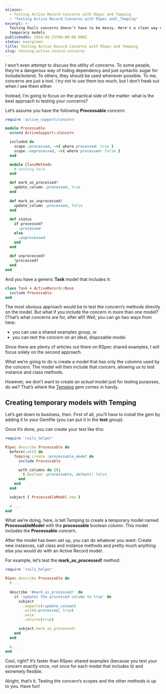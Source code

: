 ```yaml
---
aliases:
  - Testing Active Record Concerns with RSpec and Temping
  - "Testing Active Record Concerns with RSpec and\_Temping"
excerpt: >-
  Testing Rails concerns doesn't have to be messy. Here's a clean way using
  temporary models
publishedOn: 2014-08-23T00:00:00.000Z
status: evergreen
title: Testing Active Record Concerns with RSpec and Temping
slug: testing-active-record-concerns
---
```

I won’t even attempt to discuss the utility of concerns. To some people, they’re a dangerous way of hiding dependency and just syntactic sugar for include/extend. To others, they should be used whenever possible. To me, concerns are just a tool. I try not to use them too much, but I don’t freak out when I see them either.

Instead, I’m going to focus on the practical side of the matter: what is the best approach to testing your concerns?

Let’s assume you have the following **Processable** concern:

```ruby
require 'active_support/concern'

module Processable
  extend ActiveSupport::Concern

  included do
    scope :processed, ->{ where processed: true }
    scope :unprocessed, ->{ where processed: false }
  end

  module ClassMethods
    # nothing here
  end

  def mark_as_processed!
    update_column :processed, true
  end
  
  def mark_as_unprocessed!
    update_column :processed, false
  end
  
  def status
    if processed?
      :processed
    else
      :unprocessed
    end
  end
  
  def unprocessed?
    !processed?
  end
end
```

And you have a generic **Task** model that includes it:

```ruby
class Task < ActiveRecord::Base
  include Processable
end
```

The most obvious approach would be to test the concern’s methods directly on the model. But what if you include the concern in more than one model? (That’s what concerns are for, after all!) Well, you can go two ways from here:

- you can use a shared examples group, or
- you can test the concern on an ideal, disposable model.

Since there are plenty of articles out there on RSpec shared examples, I will focus solely on the second approach.

What we’re going to do is create a model that has only the columns used by the concern. The model will then include that concern, allowing us to test instance and class methods.

However, we don’t want to create an _actual_ model just for testing purposes, do we? That’s where the [Temping](https://github.com/jpignata/temping) gem comes in handy.

## Creating temporary models with Temping

Let’s get down to business, then. First of all, you’ll have to install the gem by adding it to your Gemfile (you can put it in the **test** group).

Once it’s done, you can create your test like this:

```ruby
require 'rails_helper'

RSpec.describe Processable do
  before(:all) do
    Temping.create :processable_model do
      include Processable

      with_columns do |t|
        t.boolean :processable, default: false
      end
    end
  end

  subject { ProcessableModel.new }
  
  # ...
end
```

What we’re doing, here, is tell Temping to create a temporary model named **ProcessableModel** with the **processable** boolean column. This model includes the **Processable** concern.

After the model has been set up, you can do whatever you want: Create new instances, call class and instance methods and pretty much anything else you would do with an Active Record model.

For example, let’s test the **mark\_as\_processed!** method:

```ruby
require 'rails_helper'

RSpec.describe Processable do
  # ...
  
  describe '#mark_as_processed!' do
    it 'updates the processed column to true' do
      subject
        .expects(:update_column)
        .with(:processed, true)
        .once
        .returns(true)

      subject.mark_as_processed!
    end
  end
  
  # ...
end
```

Cool, right? It’s faster than RSpec shared examples (because you test your concern exactly once, not once for each model that includes it) and extremely flexible.

Alright, that’s it. Testing the concern’s scopes and the other methods is up to you. Have fun!
